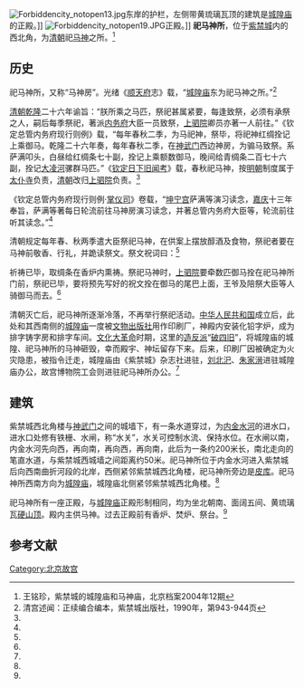 [[File:Forbiddencity_notopen13.jpg|thumb]]东岸的护栏，左侧带黄琉璃瓦顶的建筑是[[城隍庙_(北京故宫)|城隍庙]]的正殿。]]
[[File:Forbiddencity_notopen19.JPG|thumb]]正殿。]]
'''祀马神所'''，位于[[紫禁城|紫禁城]]内的西北角，为[[清朝|清朝]]祀[[马神|马神]]之所。<ref name=wang>王铭珍，紫禁城的城隍庙和马神庙，北京档案2004年12期</ref>

==历史==
祀马神所，又称“马神房”。光绪《[[顺天府|顺天府]]志》载，“[[城隍庙_(北京故宫)|城隍庙]]东为祀马神之所。”<ref name=shuwen>清宫述闻：正续编合编本，紫禁城出版社，1990年，第943-944页</ref>

[[清朝|清朝]][[乾隆|乾隆]]二十六年谕旨：“朕所乘之马匹，祭祀甚属紧要，每逢致祭，必须有承祭之人，嗣后每季祭祀，著派[[内务府|内务府]]大臣一员致祭，[[上驷院|上驷院]]卿员亦著一人前往。”《钦定总管内务府现行则例》载，“每年春秋二季，为马祀神，祭毕，将祀神红绸拴记上乘御马。乾隆二十六年奏，每年春秋二季，在[[神武门|神武门]]西边神房，为骟马致祭。系萨满叩头，白昼给红绸条七十副，拴记上乘额数御马，晚间给青绸条二百七十六副，拴记[[大凌河|大凌河]]骡群马匹。”《[[钦定日下旧闻考|钦定日下旧闻考]]》载，春秋祀马神，按[[明朝|明朝]]制度属于[[太仆寺|太仆寺]]负责，[[清朝|清朝]]改归[[上驷院|上驷院]]负责。<ref name=shuwen/>

《钦定总管内务府现行则例·[[掌仪司|掌仪司]]》卷载，“[[坤宁宫|坤宁宫]]萨满等演习读念，[[嘉庆|嘉庆]]十三年奉旨，萨满等著每日轮流前往马神房演习读念，并著总管内务府大臣等，轮流前往听其读念。”<ref name=shuwen/>

清朝规定每年春、秋两季遣大臣祭祀马神，在供案上摆放醇酒及食物，祭祀者要在马神前敬香、行礼，并跪读祭文。祭文祝词曰：<ref name=wang/>

{{引用|敬祝者，抚脊以起兮，引鬣以兴兮，嘶风以奋兮，嘘雾以行兮，食草以壮兮，啮艾以腾兮。沟穴其弗逾兮，盗贼其无扰兮。神其贶我，神其佑我。}}

祈祷已毕，取绸条在香炉内熏祷。祭祀马神时，[[上驷院|上驷院]]要牵数匹御马拴在祀马神所门前，祭祀已毕，要将预先写好的祝文拴在御马的尾巴上面，王爷及陪祭大臣等人骑御马而去。<ref name=wang/>

清朝灭亡后，祀马神所逐渐冷落，不再举行祭祀活动。[[中华人民共和国|中华人民共和国]]成立后，此处和其西南侧的[[城隍庙_(北京故宫)|城隍庙]]一度被[[文物出版社|文物出版社]]用作印刷厂，神殿内安装化铅字炉，成为排字铸字房和排字车间。[[文化大革命|文化大革命]]时期，这里的[[造反派|造反派]]“[[破四旧|破四旧]]”，将城隍庙的城隍、祀马神所的马神砸毁，幸而殿宇、神坛留存下来。后来，印刷厂因被确定为火灾隐患，被指令迁走，城隍庙由《紫禁城》杂志社进驻，[[刘北汜|刘北汜]]、[[朱家溍|朱家溍]]进驻城隍庙办公，故宫博物院工会则进驻祀马神所办公。<ref name=wang/>

==建筑==
紫禁城西北角楼与[[神武门|神武门]]之间的城墙下，有一条水道穿过，为[[内金水河|内金水河]]的进水口，进水口处修有铁栅、水闸，称“水关”，水关可控制水流、保持水位。在水闸以南，内金水河先向西，再向南，再向西，再向南，此后为一条约200米长，南北走向的笔直水道，与紫禁城西城墙之间距离约50米。祀马神所位于内金水河进入紫禁城后向西南曲折河段的北岸，西侧紧邻紫禁城西北角楼，祀马神所旁边是[[皮库_(北京故宫)|皮库]]。祀马神所西南方向为[[城隍庙_(北京故宫)|城隍庙]]，城隍庙北侧紧邻紫禁城西北角楼。<ref name=wang/>

祀马神所有一座正殿，与[[城隍庙_(北京故宫)|城隍庙]]正殿形制相同，均为坐北朝南、面阔五间、黄琉璃瓦[[硬山顶|硬山顶]]。殿内主供马神。过去正殿前有香炉、焚炉、祭台。<ref name=wang/>

==参考文献==
{{reflist}}

{{Geographic Location
|西北 = 紫禁城西北角楼
|北 = 紫禁城北城墙
|東北 =紫禁城北城墙
|西 = 紫禁城西北角楼
|中央 = <BIG>'''祀马神所'''</BIG>
|東 = [[皮库_(北京故宫)|皮库]]、[[内金水河|内金水河]]
|西南 = [[城隍庙_(北京故宫)|城隍庙]]
|南 =内金水河
|東南 =内金水河、[[英华殿|英华殿]]
}}

[[Category:北京故宫|Category:北京故宫]]
